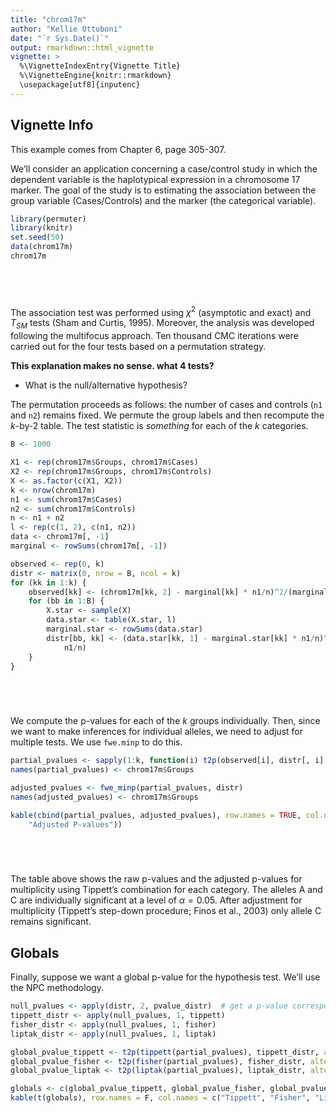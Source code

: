 ```yaml
---
title: "chrom17m"
author: "Kellie Ottoboni"
date: "`r Sys.Date()`"
output: rmarkdown::html_vignette
vignette: >
  %\VignetteIndexEntry{Vignette Title}
  %\VignetteEngine{knitr::rmarkdown}
  \usepackage[utf8]{inputenc}
---
```


## Vignette Info

This example comes from Chapter 6, page 305-307.

We'll consider an application concerning a case/control study in which the dependent variable is the haplotypical expression in a chromosome 17 marker. The goal of the study is to estimating the association between the group variable (Cases/Controls) and the marker (the categorical variable).
```r
library(permuter)
library(knitr)
set.seed(50)
data(chrom17m)
chrom17m



 


```
The association test was performed using $\chi^2$ (asymptotic and exact) and $T_{SM}$ tests (Sham and Curtis, 1995). Moreover, the analysis was developed following the multifocus approach. Ten thousand CMC iterations were carried out for the four tests based on a permutation strategy.

**This explanation makes no sense. what 4 tests?**

- What is the null/alternative hypothesis?

The permutation proceeds as follows: the number of cases and controls (`n1` and `n2`) remains fixed.  We permute the group labels and then recompute the $k$-by-2 table.  The test statistic is *something* for each of the $k$ categories.
```r
B <- 1000

X1 <- rep(chrom17m$Groups, chrom17m$Cases)
X2 <- rep(chrom17m$Groups, chrom17m$Controls)
X <- as.factor(c(X1, X2))
k <- nrow(chrom17m)
n1 <- sum(chrom17m$Cases)
n2 <- sum(chrom17m$Controls)
n <- n1 + n2
l <- rep(c(1, 2), c(n1, n2))
data <- chrom17m[, -1]
marginal <- rowSums(chrom17m[, -1])

observed <- rep(0, k)
distr <- matrix(0, nrow = B, ncol = k)
for (kk in 1:k) {
    observed[kk] <- (chrom17m[kk, 2] - marginal[kk] * n1/n)^2/(marginal[kk] * n1/n)
    for (bb in 1:B) {
        X.star <- sample(X)
        data.star <- table(X.star, l)
        marginal.star <- rowSums(data.star)
        distr[bb, kk] <- (data.star[kk, 1] - marginal.star[kk] * n1/n)^2/(marginal.star[kk] * 
            n1/n)
    }
}



 


```

We compute the p-values for each of the $k$ groups individually.  Then, since we want to make inferences for individual alleles, we need to adjust for multiple tests.  We use `fwe.minp` to do this.

```r
partial_pvalues <- sapply(1:k, function(i) t2p(observed[i], distr[, i], alternative = "greater"))
names(partial_pvalues) <- chrom17m$Groups

adjusted_pvalues <- fwe_minp(partial_pvalues, distr)
names(adjusted_pvalues) <- chrom17m$Groups

kable(cbind(partial_pvalues, adjusted_pvalues), row.names = TRUE, col.names = c("Partial P-values", 
    "Adjusted P-values"))



 


```

The table above shows the raw p-values and the adjusted p-values for multiplicity using Tippett's combination for each category. The alleles A and C are individually significant at a level of $\alpha = 0.05$. After adjustment for multiplicity (Tippett's step-down procedure; Finos et al., 2003) only allele C remains significant.

## Globals
Finally, suppose we want a global p-value for the hypothesis test.  We'll use the NPC methodology.
```r
null_pvalues <- apply(distr, 2, pvalue_distr)  # get a p-value corresponding to each null test statistic
tippett_distr <- apply(null_pvalues, 1, tippett)
fisher_distr <- apply(null_pvalues, 1, fisher)
liptak_distr <- apply(null_pvalues, 1, liptak)

global_pvalue_tippett <- t2p(tippett(partial_pvalues), tippett_distr, alternative = "greater")
global_pvalue_fisher <- t2p(fisher(partial_pvalues), fisher_distr, alternative = "greater")
global_pvalue_liptak <- t2p(liptak(partial_pvalues), liptak_distr, alternative = "greater")

globals <- c(global_pvalue_tippett, global_pvalue_fisher, global_pvalue_liptak)
kable(t(globals), row.names = F, col.names = c("Tippett", "Fisher", "Liptak"))



 


```